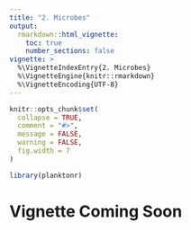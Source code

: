 ```yaml
---
title: "2. Microbes"
output: 
  rmarkdown::html_vignette:
    toc: true
    number_sections: false
vignette: >
  %\VignetteIndexEntry{2. Microbes}
  %\VignetteEngine{knitr::rmarkdown}
  %\VignetteEncoding{UTF-8}
---
```



```r
knitr::opts_chunk$set(
  collapse = TRUE,
  comment = "#>",
  message = FALSE,
  warning = FALSE,
  fig.width = 7
)
```

```r
library(planktonr)
```

# Vignette Coming Soon
